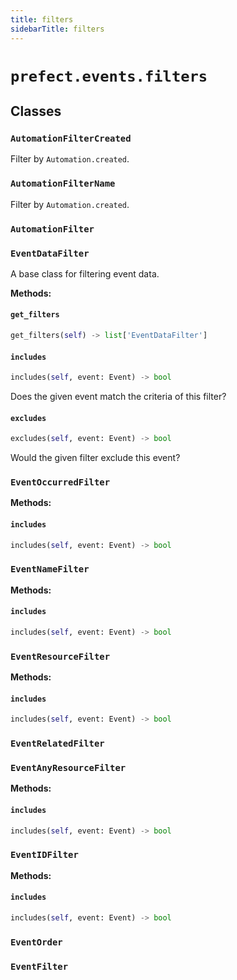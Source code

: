 ```yaml
---
title: filters
sidebarTitle: filters
---
```


# `prefect.events.filters`

## Classes

### `AutomationFilterCreated` <sup><a href="https://github.com/prefecthq/prefect/blob/main/src/prefect/events/filters.py#L17" target="_blank"><Icon icon="github" style="width: 14px; height: 14px;" /></a></sup>


Filter by `Automation.created`.


### `AutomationFilterName` <sup><a href="https://github.com/prefecthq/prefect/blob/main/src/prefect/events/filters.py#L26" target="_blank"><Icon icon="github" style="width: 14px; height: 14px;" /></a></sup>


Filter by `Automation.created`.


### `AutomationFilter` <sup><a href="https://github.com/prefecthq/prefect/blob/main/src/prefect/events/filters.py#L35" target="_blank"><Icon icon="github" style="width: 14px; height: 14px;" /></a></sup>

### `EventDataFilter` <sup><a href="https://github.com/prefecthq/prefect/blob/main/src/prefect/events/filters.py#L44" target="_blank"><Icon icon="github" style="width: 14px; height: 14px;" /></a></sup>


A base class for filtering event data.


**Methods:**

#### `get_filters` <sup><a href="https://github.com/prefecthq/prefect/blob/main/src/prefect/events/filters.py#L47" target="_blank"><Icon icon="github" style="width: 14px; height: 14px;" /></a></sup>

```python
get_filters(self) -> list['EventDataFilter']
```

#### `includes` <sup><a href="https://github.com/prefecthq/prefect/blob/main/src/prefect/events/filters.py#L65" target="_blank"><Icon icon="github" style="width: 14px; height: 14px;" /></a></sup>

```python
includes(self, event: Event) -> bool
```

Does the given event match the criteria of this filter?


#### `excludes` <sup><a href="https://github.com/prefecthq/prefect/blob/main/src/prefect/events/filters.py#L69" target="_blank"><Icon icon="github" style="width: 14px; height: 14px;" /></a></sup>

```python
excludes(self, event: Event) -> bool
```

Would the given filter exclude this event?


### `EventOccurredFilter` <sup><a href="https://github.com/prefecthq/prefect/blob/main/src/prefect/events/filters.py#L74" target="_blank"><Icon icon="github" style="width: 14px; height: 14px;" /></a></sup>

**Methods:**

#### `includes` <sup><a href="https://github.com/prefecthq/prefect/blob/main/src/prefect/events/filters.py#L87" target="_blank"><Icon icon="github" style="width: 14px; height: 14px;" /></a></sup>

```python
includes(self, event: Event) -> bool
```

### `EventNameFilter` <sup><a href="https://github.com/prefecthq/prefect/blob/main/src/prefect/events/filters.py#L91" target="_blank"><Icon icon="github" style="width: 14px; height: 14px;" /></a></sup>

**Methods:**

#### `includes` <sup><a href="https://github.com/prefecthq/prefect/blob/main/src/prefect/events/filters.py#L107" target="_blank"><Icon icon="github" style="width: 14px; height: 14px;" /></a></sup>

```python
includes(self, event: Event) -> bool
```

### `EventResourceFilter` <sup><a href="https://github.com/prefecthq/prefect/blob/main/src/prefect/events/filters.py#L127" target="_blank"><Icon icon="github" style="width: 14px; height: 14px;" /></a></sup>

**Methods:**

#### `includes` <sup><a href="https://github.com/prefecthq/prefect/blob/main/src/prefect/events/filters.py#L145" target="_blank"><Icon icon="github" style="width: 14px; height: 14px;" /></a></sup>

```python
includes(self, event: Event) -> bool
```

### `EventRelatedFilter` <sup><a href="https://github.com/prefecthq/prefect/blob/main/src/prefect/events/filters.py#L163" target="_blank"><Icon icon="github" style="width: 14px; height: 14px;" /></a></sup>

### `EventAnyResourceFilter` <sup><a href="https://github.com/prefecthq/prefect/blob/main/src/prefect/events/filters.py#L184" target="_blank"><Icon icon="github" style="width: 14px; height: 14px;" /></a></sup>

**Methods:**

#### `includes` <sup><a href="https://github.com/prefecthq/prefect/blob/main/src/prefect/events/filters.py#L199" target="_blank"><Icon icon="github" style="width: 14px; height: 14px;" /></a></sup>

```python
includes(self, event: Event) -> bool
```

### `EventIDFilter` <sup><a href="https://github.com/prefecthq/prefect/blob/main/src/prefect/events/filters.py#L221" target="_blank"><Icon icon="github" style="width: 14px; height: 14px;" /></a></sup>

**Methods:**

#### `includes` <sup><a href="https://github.com/prefecthq/prefect/blob/main/src/prefect/events/filters.py#L226" target="_blank"><Icon icon="github" style="width: 14px; height: 14px;" /></a></sup>

```python
includes(self, event: Event) -> bool
```

### `EventOrder` <sup><a href="https://github.com/prefecthq/prefect/blob/main/src/prefect/events/filters.py#L234" target="_blank"><Icon icon="github" style="width: 14px; height: 14px;" /></a></sup>

### `EventFilter` <sup><a href="https://github.com/prefecthq/prefect/blob/main/src/prefect/events/filters.py#L239" target="_blank"><Icon icon="github" style="width: 14px; height: 14px;" /></a></sup>
